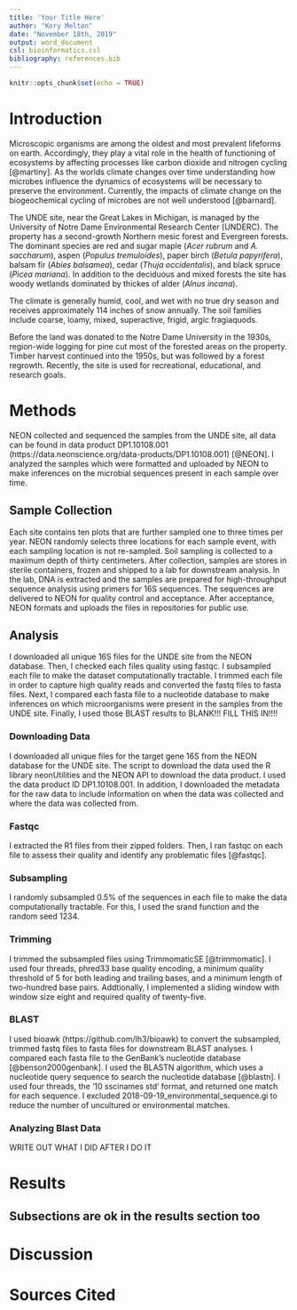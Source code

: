 ---
title: 'Your Title Here'
author: "Kory Melton"
date: "November 18th, 2019"
output: word_document
csl: bioinformatics.csl
bibliography: references.bib
---

```{r setup, include = FALSE}
knitr::opts_chunk$set(echo = TRUE)
```

<!-- 
```{r your-code-here}
# Add code chunks as needed for your analyses
```
-->

<!-- word count: 385 words -->

# Introduction

<!--Overview of soil bacterial communities (400 words)-->
<!--ACTUAL: 80 words -->

Microscopic organisms are among the oldest and most prevalent lifeforms on earth. Accordingly, they play a vital role in the health of functioning of ecosystems by affecting processes like carbon dioxide and nitrogen cycling [@martiny]. As the worlds climate changes over time understanding how microbes influence the dynamics of ecosystems will be necessary to preserve the environment. Currently, the impacts of climate change on the biogeochemical cycling of microbes are not well understood [@barnard]. 



<!--Overview of NEON -> My site including UNDERC (300 words)-700 -->
<!--ACTUAL: 166 words-->

The UNDE site, near the Great Lakes in Michigan, is managed by the University of Notre Dame Environmental Research Center (UNDERC). The property has a second-growth Northern mesic forest and Evergreen forests. The dominant species are red and sugar maple (*Acer rubrum* and *A. saccharum*), aspen (*Populus tremuloides*), paper birch (*Betula papyrifera*), balsam fir (*Abies balsamea*), cedar (*Thuja occidentalis*), and black spruce (*Picea mariana*). In addition to the deciduous and mixed forests the site has woody wetlands dominated by thickes of alder (*Alnus incana*).

The climate is generally humid, cool, and wet with no true dry season and receives approximately 114 inches of snow annually. The soil families include coarse, loamy, mixed, superactive, frigid, argic fragiaquods.

Before the land was donated to the Notre Dame University in the 1930s, region-wide logging for pine cut most of the forested areas on the property. Timber harvest continued into the 1950s, but was followed by a forest regrowth. Recently, the site is used for recreational, educational, and research goals.

<!--Approach (200 words)-900 -->

<!--Major findings (150 words)-1050 -->


# Methods
<!--TARGET: 500 words -1550 total -->
<!--ACTUAL: 488 words -->

<!-- 45 words-->
NEON collected and sequenced the samples from the UNDE site, all data can be found in data product DP1.10108.001 (https://data.neonscience.org/data-products/DP1.10108.001) [@NEON]. I analyzed the samples which were formatted and uploaded by NEON to make inferences on the microbial sequences present in each sample over time.

## Sample Collection

<!-- 103 words -->
Each site contains ten plots that are further sampled one to three times per year. NEON randomly selects three locations for each sample event, with each sampling location is not re-sampled. Soil sampling is collected to a maximum depth of thirty centimeters. After collection, samples are stores in sterile containers, frozen and shipped to a lab for downstream analysis. 
In the lab, DNA is extracted and the samples are prepared for high-throughput sequence analysis using primers for 16S sequences. The sequences are delivered to NEON for quality control and acceptance. After acceptance, NEON formats and uploads the files in repositories for public use.

## Analysis

<!-- Overview/general outline of analysis approach -->
<!-- 84 words -->
I downloaded all unique 16S files for the UNDE site from the NEON database. Then, I checked each files quality using fastqc. I subsampled each file to make the dataset computationally tractable. I trimmed each file in order to capture high quality reads and converted the fastq files to fasta files. Next, I compared each fasta file to a nucleotide database to make inferences on which microorganisms were present in the samples from the UNDE site. Finally, I used those BLAST results to BLANK!!! FILL THIS IN!!!!

### Downloading Data

<!-- 71 words -->
I downloaded all unique files for the target gene 16S from the NEON database for the UNDE site. The script to download the data used the R library neonUtilities and the NEON API to download the data product. I used the data product ID DP1.10108.001. In addition, I downloaded the metadata for the raw data to include information on when the data was collected and where the data was collected from.

### Fastqc

<!-- 28 words -->
I extracted the R1 files from their zipped folders. Then, I ran fastqc on each file to assess their quality and identify any problematic files [@fastqc]. 

### Subsampling

<!-- 28 words -->
I randomly subsampled 0.5% of the sequences in each file to make the data computationally tractable. For this, I used the srand function and the random seed 1234.

### Trimming

<!-- 54 words -->
I trimmed the subsampled files using TrimmomaticSE [@trimmomatic]. I used four threads, phred33 base quality encoding, a minimum quality threshold of 5 for both leading and trailing bases, and a minimum length of two-hundred base pairs. Addtionally, I implemented a sliding window with window size eight and required quality of twenty-five.

### BLAST

<!-- 80 words -->
I used bioawk (https://github.com/lh3/bioawk) to convert the subsampled, trimmed fastq files to fasta files for downstream BLAST analyses. I compared each fasta file to the GenBank's nucleotide database [@benson2000genbank]. I used the BLASTN algorithm, which uses a nucleotide query sequence to search the nucleotide database [@blastn]. I used four threads, the '10 sscinames std' format, and returned one match for each sequence. I excluded 2018-09-19_environmental_sequence.gi to reduce the number of uncultured or environmental matches.

### Analyzing Blast Data

WRITE OUT WHAT I DID AFTER I DO IT

# Results
<!-- 600 words 2150 total -->

## Subsections are ok in the results section too



# Discussion
<!-- 500 words 2650 total -->

# Sources Cited
